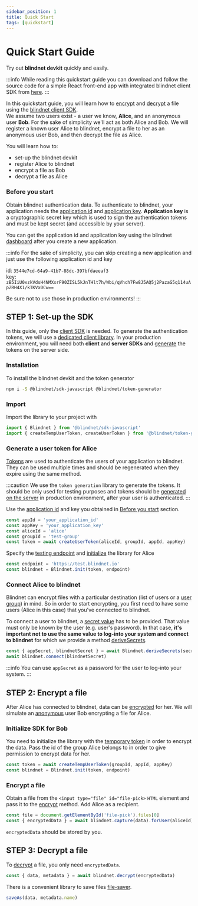 ```yaml
---
sidebar_position: 1
title: Quick Start
tags: [quickstart]
---
```



# Quick Start Guide

Try out **blindnet devkit** quickly and easily.

:::info
While reading this quickstart guide you can download and follow the source code for a simple React front-end app with integrated blindnet client SDK from [here](https://github.com/blindnet-io/blindnet-client-js-example).
:::

In this quickstart guide, you will learn how to [encrypt](./guides/encrypt) and [decrypt](./guides/decrypt) a file using the [blindnet client SDK](./guides/introduction).  
We assume two users exist - a user we know, **Alice**, and an anonymous user **Bob**. For the sake of simplicity we'll act as both Alice and Bob. We will register a known user Alice to blindnet, encrypt a file to her as an anonymous user Bob, and then decrypt the file as Alice.

You will learn how to:

- set-up the blindnet devkit
- register Alice to blindnet
- encrypt a file as Bob
- decrypt a file as Alice

### Before you start
Obtain blindnet authentication data. To authenticate to blindnet, your application needs the [application id](./extra/glossary#application-id) and [application key](./extra/glossary#application-key).
**Application key** is a cryptographic secret key which is used to sign the authentication tokens and must be kept secret (and accessible by your server).

You can get the application id and application key using the blindnet [dashboard](https://dashboard.blindnet.io) after you create a new application.

:::info
For the sake of simplicity, you can skip creating a new application and just use the following application id and key

id: `3544e7cd-64a9-41b7-88dc-397bfdaeeaf3`  
key: `zB5IiU0xzkVdsH4NMXxrF90ZISL5kJnTHlt7h/Wbi/qVhch7Fw8J5AQ5j2PazaG5q114uApZRH4X1/kTKVx0Cw==`

Be sure not to use those in production environments!
:::

## **STEP 1**: Set-up the SDK

In this guide, only the [client SDK](./guides/introduction) is needed. To generate the authentication tokens, we will use a [dedicated client library](https://www.npmjs.com/package/@blindnet/token-generator). In your production environment, you will need both **client** and **server SDKs** and [generate](./guides/managing_users_access#creating-user-tokens) the tokens on the server side.

### Installation
To install the blindnet devkit and the token generator

<Tabs groupId="lang">
<TabItem value="js" label="JavaScript" default>

```bash
npm i -S @blindnet/sdk-javascript @blindnet/token-generator
```

</TabItem>
</Tabs>

### Import
Import the library to your project with

<Tabs groupId="lang">
<TabItem value="js" label="JavaScript" default>

```js
import { Blindnet } from '@blindnet/sdk-javascript'
import { createTempUserToken, createUserToken } from '@blindnet/token-generator'
```

</TabItem>
</Tabs>

### Generate a user token for **Alice**
[Tokens](./extra/glossary#authentication-token) are used to authenticate the users of your application to blindnet. They can be used multiple times and should be regenerated when they expire using the same method. 

:::caution
We use the `token generation` library to generate the tokens. It should be only used for testing purposes and tokens should be [generated on the server](./guides/managing_users_access#creating-user-tokens) in production environment, after your user is authenticated.
:::

Use the [application id](./extra/glossary#application-id) and key you obtained in [Before you start](#before-you-start) section.

<Tabs groupId="lang">
<TabItem value="js" label="JavaScript" default>

```js
const appId = 'your_application_id'
const appKey = 'your_application_key'
const aliceId = 'alice'
const groupId = 'test-group'
const token = await createUserToken(aliceId, groupId, appId, appKey)
```

</TabItem>
</Tabs>

Specify the [testing endpoint](./extra/glossary#testing-endpoint) and [initialize](./guides/installation#initialization) the library for Alice
    
<Tabs groupId="lang">
<TabItem value="js" label="JavaScript" default>

```js
const endpoint = 'https://test.blindnet.io'
const blindnet = Blindnet.init(token, endpoint)
```

</TabItem>
</Tabs>

### Connect Alice to blindnet

Blindnet can encrypt files with a particular destination (list of users or a [user group](./extra/glossary#user-groups)) in mind. So in order to start encrypting, you first need to have some users (Alice in this case) that you've connected to blindnet.

To connect a user to blindnet, a [secret value](./extra/glossary#secret-value) has to be provided. That value must only be known 
by the user (e.g. user's password). In that case, **it's important not to use the same value to log-into your system and connect to blindnet** for which we provide a method [deriveSecrets](./guides/managing_users_access#splitting-secrets).

<Tabs groupId="lang">
<TabItem value="js" label="JavaScript" default>

```js
const { appSecret, blindnetSecret } = await Blindnet.deriveSecrets(secret)
await blindnet.connect(blindnetSecret)
```

</TabItem>
</Tabs>

:::info
You can use `appSecret` as a password for the user to log-into your system.
:::

## **STEP 2**: Encrypt a file

After Alice has connected to blindnet, data can be [encrypted](./guides/encrypt) for her.
We will simulate an [anonymous](./extra/glossary#anonymous-user) user Bob encrypting a file for Alice.

### Initialize SDK for Bob

You need to initialize the library with the [temporary token](./extra/glossary#temp-user-token) in order to encrypt the data. Pass the id of the group Alice belongs to in order to give permission to encrypt data for her.

<Tabs groupId="lang">
<TabItem value="js" label="JavaScript" default>

```js
const token = await createTempUserToken(groupId, appId, appKey)
const blindnet = Blindnet.init(token, endpoint)
```

</TabItem>
</Tabs>
    

### Encrypt a file
Obtain a file from the `<input type="file" id="file-pick>` `HTML` element and pass it to the [encrypt](./guides/encrypt#encrypt) method. Add Alice as a recipient.

<Tabs groupId="lang">
<TabItem value="js" label="JavaScript" default>

```js
const file = document.getElementById('file-pick').files[0]
const { encryptedData } = await blindnet.capture(data).forUser(aliceId).encrypt()
```

</TabItem>
</Tabs>

`encryptedData` should be stored by you.

## **STEP 3**: Decrypt a file

To [decrypt](./guides/decrypt#decrypt) a file, you only need `encryptedData`.

<Tabs groupId="lang">
<TabItem value="js" label="JavaScript" default>

```js
const { data, metadata } = await blindnet.decrypt(encryptedData)
```

There is a convenient library to save files [file-saver](https://github.com/eligrey/FileSaver.js).
```js
saveAs(data, metadata.name)
```

</TabItem>
</Tabs>
